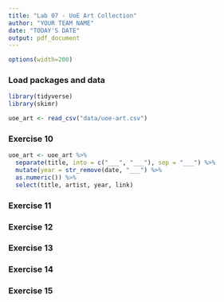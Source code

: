 ```yaml
---
title: "Lab 07 - UoE Art Collection"
author: "YOUR TEAM NAME"
date: "TODAY'S DATE"
output: pdf_document
---
```


```r
options(width=200)
```

### Load packages and data

```r
library(tidyverse) 
library(skimr)
```

```r
uoe_art <- read_csv("data/uoe-art.csv")
```

### Exercise 10

```r
uoe_art <- uoe_art %>%
  separate(title, into = c("___", "___"), sep = "___") %>%
  mutate(year = str_remove(date, "___") %>%
  as.numeric()) %>%
  select(title, artist, year, link)
```

### Exercise 11



### Exercise 12



### Exercise 13



### Exercise 14



### Exercise 15



